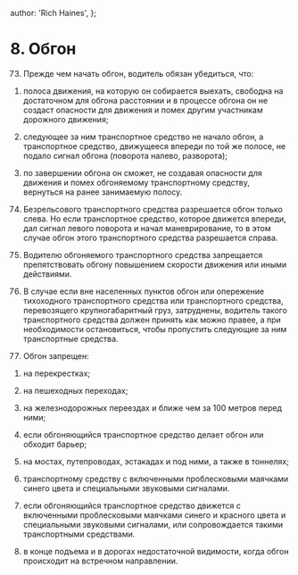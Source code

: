 
  author: 'Rich Haines',
};

# 8. Обгон

73. Прежде чем начать обгон, водитель обязан убедиться, что:

1) полоса движения, на которую он собирается выехать, свободна на достаточном для обгона расстоянии и в процессе обгона он не создаст опасности для движения и помех другим участникам дорожного движения;

2) следующее за ним транспортное средство не начало обгон, а транспортное средство, движущееся впереди по той же полосе, не подало сигнал обгона (поворота налево, разворота);

3) по завершении обгона он сможет, не создавая опасности для движения и помех обгоняемому транспортному средству, вернуться на ранее занимаемую полосу.

74. Безрельсового транспортного средства разрешается обгон только слева. Но если транспортное средство, которое движется впереди, дал сигнал левого поворота и начал маневрирование, то в этом случае обгон этого транспортного средства разрешается справа.

75. Водителю обгоняемого транспортного средства запрещается препятствовать обгону повышением скорости движения или иными действиями.

76. В случае если вне населенных пунктов обгон или опережение тихоходного транспортного средства или транспортного средства, перевозящего крупногабаритный груз, затруднены, водитель такого транспортного средства должен принять как можно правее, а при необходимости остановиться, чтобы пропустить следующие за ним транспортные средства.

77. Обгон запрещен:

1) на перекрестках;

2) на пешеходных переходах;

3) на железнодорожных переездах и ближе чем за 100 метров перед ними;

4) если обгоняющийся транспортное средство делает обгон или обходит барьер;

5) на мостах, путепроводах, эстакадах и под ними, а также в тоннелях;

6) транспортному средству с включенными проблесковыми маячками синего цвета и специальными звуковыми сигналами.

7) если обгоняющийся транспортное средство движется с включенными проблесковыми маячками синего и красного цвета и специальными звуковыми сигналами, или сопровождается такими транспортными средствами.

8) в конце подъема и в дорогах недостаточной видимости, когда обгон происходит на встречном направлении.

